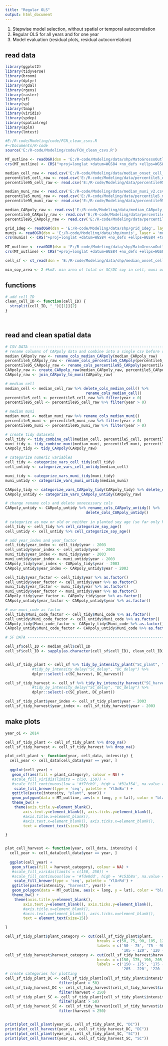 ```yaml
---
title: "Regular OLS"
output: html_document
---
```


1. Stepwise model selection, without spatial or temporal autocorrelation
2. Regular OLS for all years and for one year
3. Model evaluation (residual plots, residual autocorrelation)

## read data

```r

library(ggplot2)
library(tidyverse)
library(broom)
library(dplyr)
library(rgdal)
library(rgeos)
library(raster)
library(sf)
library(sp)
library(tmap)
library(viridis)
library(spdep)
library(spatialreg)
library(splm)
library(lmtest)

#E:/R-code/Modeling/code/FCN_clean_csvs.R
#~/Documents/R-code
source('E:/R-code/Modeling/code/FCN_clean_csvs.R')

MT_outline <- readOGR(dsn = 'E:/R-code/Modeling/data/shp/MatoGrossoOutline', layer = 'MatoGrossoOutline')
crs(MT_outline) <- CRS("+proj=longlat +datum=WGS84 +no_defs +ellps=WGS84 +towgs84=0,0,0")

median_cell_raw <- read.csv('E:/R-code/Modeling/data/median_onset_cell_v2.csv')
percentile5_cell_raw <- read.csv('E:/R-code/Modeling/data/percentile5_onset_cell_v2.csv')
percentile95_cell_raw <- read.csv('E:/R-code/Modeling/data/percentile95_onset_cell_v2.csv')

median_muni_raw <- read.csv('E:/R-code/Modeling/data/median_muni_v2.csv')
percentile5_muni_raw <- read.csv('E:/R-code/Modeling/data/percentile5_muni_v2.csv')
percentile95_muni_raw <- read.csv('E:/R-code/Modeling/data/percentile95_muni_v2.csv')

median_CARpoly_raw <- read.csv('E:/R-code/Modeling/data/median_CARpoly_v2.csv')
percentile5_CARpoly_raw <- read.csv('E:/R-code/Modeling/data/percentile5_CARpoly_v2.csv')
percentile95_CARpoly_raw <- read.csv('E:/R-code/Modeling/data/percentile95_CARpoly_v2.csv')

grid_1deg <- readOGR(dsn = 'E:/R-code/Modeling/data/shp/grid_1deg', layer = 'grid_1deg')
munis <- readOGR(dsn = 'E:/R-code/Modeling/data/shp/munis', layer = 'munis_SHP')
crs(munis) <- CRS("+proj=longlat +datum=WGS84 +no_defs +ellps=WGS84 +towgs84=0,0,0")
  
MT_outline <- readOGR(dsn = 'E:/R-code/Modeling/data/shp/MatoGrossoOutline', layer = 'MatoGrossoOutline')
crs(MT_outline) <- CRS("+proj=longlat +datum=WGS84 +no_defs +ellps=WGS84 +towgs84=0,0,0")

cell_sf <- st_read(dsn = 'E:/R-code/Modeling/data/shp/median_onset_cell', layer = 'median_onset_cell_SHP')

min_soy_area <- 2 #km2. min area of total or SC/DC soy in cell, muni or property to be considered in model


```

## functions

```r

# add cell_ID
clean_cell_ID <- function(cell_ID) {
  strsplit(cell_ID, "_")[[1]][2]
}




```

## read and clean spatial data

```r

# CSV DATA -----------------------------------------------------------------------------------------------------------------
# rename columns of CARpoly data and combine into a single csv before spatial join
median_CARpoly_raw <- rename_cols_median_CARpoly(median_CARpoly_raw)
percentile5_CARpoly_raw <- rename_cols_percentile5_CARpoly(percentile5_CARpoly_raw)
percentile95_CARpoly_raw <- rename_cols_percentile95_CARpoly(percentile95_CARpoly_raw)
CARpoly_raw <- create_CARpoly_raw(median_CARpoly_raw, percentile5_CARpoly_raw, percentile95_CARpoly_raw)
CARpoly_raw <- join_CARpoly_to_muni(CARpoly_raw)

# median cell
median_cell <- median_cell_raw %>% delete_cols_median_cell() %>%
                                    rename_cols_median_cell()
percentile5_cell <- percentile5_cell_raw %>% filter(year > 0)
percentile95_cell <- percentile95_cell_raw %>% filter(year > 0)

# median muni
median_muni <- median_muni_raw %>% rename_cols_median_muni()
percentile5_muni <- percentile5_muni_raw %>% filter(year > 0)
percentile95_muni <- percentile95_muni_raw %>% filter(year > 0)

# create tidy datasets
cell_tidy <- tidy_combine_cell(median_cell, percentile5_cell, percentile95_cell)
muni_tidy <- tidy_combine_muni(median_muni, percentile5_muni, percentile95_muni)
CARpoly_tidy <- tidy_CARpoly(CARpoly_raw)

# categorize numeric variables
cell_tidy <- categorize_vars_cell_tidy(cell_tidy)
cell_untidy <- categorize_vars_cell_untidy(median_cell)

muni_tidy <- categorize_vars_muni_tidy(muni_tidy)
muni_untidy <- categorize_vars_muni_untidy(median_muni)

CARpoly_tidy <- categorize_vars_CARpoly_tidy(CARpoly_tidy) %>% delete_cols_CARpoly_tidy()
CARpoly_untidy <- categorize_vars_CARpoly_untidy(CARpoly_raw)

# change rename cols and delete unnecessary cols
CARpoly_untidy <- CARpoly_untidy %>% rename_cols_CARpoly_untidy() %>%
                                    delete_cols_CARpoly_untidy()
  
# categorize as new or old or neither in planted soy age (so far only have it for cell scale)
cell_tidy <- cell_tidy %>% cell_categorize_soy_age()
cell_untidy <- cell_untidy %>% cell_categorize_soy_age()

# add year_index and year_factor
cell_tidy$year_index <- cell_tidy$year - 2003
cell_untidy$year_index <- cell_untidy$year - 2003
muni_tidy$year_index <- muni_tidy$year - 2003
muni_untidy$year_index <- muni_untidy$year - 2003
CARpoly_tidy$year_index <- CARpoly_tidy$year - 2003
CARpoly_untidy$year_index <- CARpoly_untidy$year - 2003

cell_tidy$year_factor <- cell_tidy$year %>% as.factor()
cell_untidy$year_factor <- cell_untidy$year %>% as.factor()
muni_tidy$year_factor <- muni_tidy$year %>% as.factor()
muni_untidy$year_factor <- muni_untidy$year %>% as.factor()
CARpoly_tidy$year_factor <- CARpoly_tidy$year %>% as.factor()
CARpoly_untidy$year_factor <- CARpoly_untidy$year %>% as.factor()

# use muni_code as factor
cell_tidy$Muni_code_factor <- cell_tidy$Muni_code %>% as.factor()
cell_untidy$Muni_code_factor <- cell_untidy$Muni_code %>% as.factor()
CARpoly_tidy$Muni_code_factor <- CARpoly_tidy$Muni_code %>% as.factor()
CARpoly_untidy$Muni_code_factor <- CARpoly_untidy$Muni_code %>% as.factor()

# SF DATA ------------------------------------------------------------------------------------------------

cell_sf$cell_ID <- median_cell$cell_ID
cell_sf$cell_ID <- sapply(as.character(cell_sf$cell_ID), clean_cell_ID)


cell_sf_tidy_plant <- cell_sf %>% tidy_by_intensity_plant("SC_plant", "DC_plant") %>%
            #tidy_by_intensity_delay("SC_delay", "DC_delay") %>%
            dplyr::select(-c(SC_harvest, DC_harvest))

cell_sf_tidy_harvest <- cell_sf %>% tidy_by_intensity_harvest("SC_harvest", "DC_harvest") %>%
            #tidy_by_intensity_delay("SC_delay", "DC_delay") %>%
            dplyr::select(-c(SC_plant, DC_plant))

cell_sf_tidy_plant$year_index <- cell_sf_tidy_plant$year - 2003
cell_sf_tidy_harvest$year_index <- cell_sf_tidy_harvest$year - 2003
```



## make plots

```r

year_oi <- 2014

cell_sf_tidy_plant <- cell_sf_tidy_plant %>% drop_na()
cell_sf_tidy_harvest <- cell_sf_tidy_harvest %>% drop_na()

plot_cell_plant <- function(year, cell_data, intensity) {
  cell_year <- cell_data[cell_data$year == year, ]
  
  ggplot(cell_year) +
   geom_sf(aes(fill = plant_category), colour = NA) +
   #scale_fill_viridis(limits = c(50, 150)) +
   #scale_fill_continuous(low = '#f7fcb9', high = '#31a354', na.value = 'white', space = "Lab", limits = c(50, 150)) +
    scale_fill_brewer(type = 'seq', palette = 'YlGnBu') +
   ggtitle(paste(intensity, "plant", year)) +
   geom_polygon(data = MT_outline, aes(x = long, y = lat), color = "black", alpha = 0, linetype = 1) +
   theme_bw() +
    theme(axis.title.y=element_blank(),
        axis.text.y=element_blank(), axis.ticks.y=element_blank(), 
        #axis.title.x=element_blank(),
        #axis.text.x=element_blank(), axis.ticks.x=element_blank(), 
        text = element_text(size=15))

}


plot_cell_harvest <- function(year, cell_data, intensity) {
  cell_year <- cell_data[cell_data$year == year, ]
  
  ggplot(cell_year) +
   geom_sf(aes(fill = harvest_category), colour = NA) +
   #scale_fill_viridis(limits = c(150, 250)) +
   #scale_fill_continuous(low = '#fde0dd', high = '#c51b8a', na.value = 'white', space = "Lab", limits = c(150, 250)) +
    scale_fill_brewer(type = 'seq', palette = 'YlOrRd') +
   ggtitle(paste(intensity, "harvest", year)) +
   geom_polygon(data = MT_outline, aes(x = long, y = lat), color = "black", alpha = 0, linetype = 1) +
   theme_bw() +
    theme(axis.title.y=element_blank(),
        axis.text.y=element_blank(), axis.ticks.y=element_blank(), 
        #axis.title.x=element_blank(),
        #axis.text.x=element_blank(), axis.ticks.x=element_blank(), 
        text = element_text(size=15))

}

cell_sf_tidy_plant$plant_category <- cut(cell_sf_tidy_plant$plant, 
                                         breaks = c(50, 75, 90, 105, 120, 135, 150),
                                         labels = c('50 - 75', '75 - 90', '90 - 105', 
                                                    '105 - 120', '120 - 135', '135 - 150'))
cell_sf_tidy_harvest$harvest_category <- cut(cell_sf_tidy_harvest$harvest, 
                                         breaks = c(150, 175, 190, 205, 220, 235, 250),
                                         labels = c('150 - 175', '175 - 190', '190 - 205', 
                                                    '205 - 220', '220 - 235', '235 - 250'))
# create categories for plotting
cell_sf_tidy_plant_DC <- cell_sf_tidy_plant[cell_sf_tidy_plant$intensity == "DC",] %>% 
                        filter(plant > 50)
cell_sf_tidy_harvest_DC <- cell_sf_tidy_harvest[cell_sf_tidy_harvest$intensity == "DC",] %>% 
                        filter(harvest < 250)
cell_sf_tidy_plant_SC <- cell_sf_tidy_plant[cell_sf_tidy_plant$intensity == "SC",] %>% 
                        filter(plant > 50)
cell_sf_tidy_harvest_SC <- cell_sf_tidy_harvest[cell_sf_tidy_harvest$intensity == "SC",] %>% 
                        filter(harvest < 250)


print(plot_cell_plant(year_oi, cell_sf_tidy_plant_DC, "DC"))
print(plot_cell_harvest(year_oi, cell_sf_tidy_harvest_DC, "DC"))
print(plot_cell_plant(year_oi, cell_sf_tidy_plant_SC, "SC"))
print(plot_cell_harvest(year_oi, cell_sf_tidy_harvest_SC, "SC"))
```
